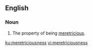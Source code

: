 ==English==

===Noun===
{{en-noun|-}}

# The property of being [[meretricious]].

[[ku:meretriciousness]]
[[vi:meretriciousness]]
